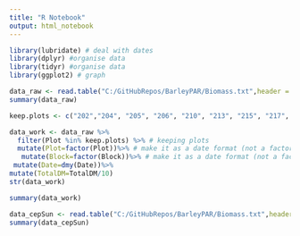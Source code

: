 ```yaml
---
title: "R Notebook"
output: html_notebook
---
```


```r
library(lubridate) # deal with dates
library(dplyr) #organise data
library(tidyr) #organise data
library(ggplot2) # graph
```


```r
data_raw <- read.table("C:/GitHubRepos/BarleyPAR/Biomass.txt",header = TRUE)
summary(data_raw)
```

```r
keep.plots <- c("202","204", "205", "206", "210", "213", "215", "217", "219", "220", "221", "222")

data_work <- data_raw %>% 
  filter(Plot %in% keep.plots) %>% # keeping plots
  mutate(Plot=factor(Plot))%>% # make it as a date format (not a factor
   mutate(Block=factor(Block))%>% # make it as a date format (not a factor)
 mutate(Date=dmy(Date))%>%
mutate(TotalDM=TotalDM/10)
str(data_work)
```

```r
summary(data_work)
```

```r
data_cepSun <- read.table("C:/GitHubRepos/BarleyPAR/Biomass.txt",header = TRUE)
summary(data_cepSun)
```

